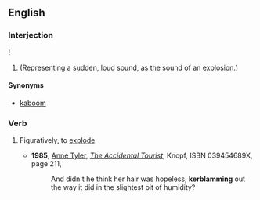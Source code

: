 ==English==

===Interjection===
{{en-interj}}!
#(Representing a sudden, loud sound, as the sound of an explosion.)
====Synonyms====
* [[kaboom]]

===Verb===
{{en-verb|kerblam|m|ed}}
# {{context|rare|lang=en}} Figuratively, to [[explode]]
#* '''1985''', [[w:Anne Tyler|Anne Tyler]], [[w:The Accidental Tourist|''The Accidental Tourist'']], Knopf, ISBN 039454689X, page 211,
#*: And didn't he think her hair was hopeless, '''kerblamming''' out the way it did in the slightest bit of humidity?